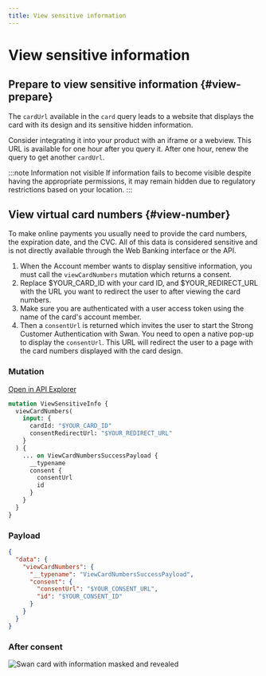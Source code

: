 ```yaml
---
title: View sensitive information
---
```


# View sensitive information

## Prepare to view sensitive information {#view-prepare}

The `cardUrl` available in the `card` query leads to a website that displays the card with its design and its sensitive hidden information.

Consider integrating it into your product with an iframe or a webview.
This URL is available for one hour after you query it.
After one hour, renew the query to get another `cardUrl`.

:::note Information not visible
If information fails to become visible despite having the appropriate permissions, it may remain hidden due to regulatory restrictions based on your location.
:::

## View virtual card numbers {#view-number}

To make online payments you usually need to provide the card numbers, the expiration date, and the CVC.
All of this data is considered sensitive and is not directly available through the Web Banking interface or the API.

1. When the Account member wants to display sensitive information, you must call the `viewCardNumbers` mutation which returns a consent.
1. Replace $YOUR_CARD_ID with your card ID, and $YOUR_REDIRECT_URL with the URL you want to redirect the user to after viewing the card numbers.
1. Make sure you are authenticated with a user access token using the name of the card's account member.
1. Then a `consentUrl` is returned which invites the user to start the Strong Customer Authentication with Swan. You need to open a native pop-up to display the `consentUrl`. This URL will redirect the user to a page with the card numbers displayed with the card design.

### Mutation

<a href="https://explorer.swan.io?query=bXV0YXRpb24gVmlld1NlbnNpdGl2ZUluZm8gewogIHZpZXdDYXJkTnVtYmVycygKICAgIGlucHV0OiB7IGNhcmRJZDogIiRZT1VSX0NBUkRfSUQiLCBjb25zZW50UmVkaXJlY3RVcmw6ICIkWU9VUl9SRURJUkVDVF9VUkwiIH0KICApIHsKICAgIC4uLiBvbiBWaWV3Q2FyZE51bWJlcnNTdWNjZXNzUGF5bG9hZCB7CiAgICAgIF9fdHlwZW5hbWUKICAgICAgY29uc2VudCB7CiAgICAgICAgY29uc2VudFVybAogICAgICAgIGlkCiAgICAgIH0KICAgIH0KICB9Cn0K&tab=api" className="explorer-badge">Open in API Explorer</a>

```graphql {4-5,8} showLineNumbers
mutation ViewSensitiveInfo {
  viewCardNumbers(
    input: {
      cardId: "$YOUR_CARD_ID"
      consentRedirectUrl: "$YOUR_REDIRECT_URL"
    }
  ) {
    ... on ViewCardNumbersSuccessPayload {
      __typename
      consent {
        consentUrl
        id
      }
    }
  }
}
```

### Payload

```json {6-7} showLineNumbers
{
  "data": {
    "viewCardNumbers": {
      "__typename": "ViewCardNumbersSuccessPayload",
      "consent": {
        "consentUrl": "$YOUR_CONSENT_URL",
        "id": "$YOUR_CONSENT_ID"
      }
    }
  }
}
```

### After consent


<AfterConsent />

![Swan card with information masked and revealed](../../../images/topics/cards/cards-view-info.png)